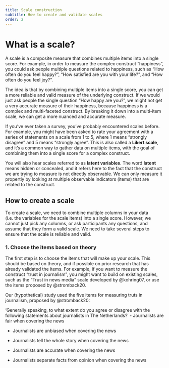 ```yaml
---
title: Scale construction
subtitle: How to create and validate scales
order: 2
---
```


# What is a scale?

A scale is a composite measure that combines multiple items into a single score.
For example, in order to measure the complex construct "happiness", you could ask people multiple questions related to happiness, such as "How often do you feel happy?", "How satisfied are you with your life?", and "How often do you feel joy?".

The idea is that by combining multiple items into a single score, you can get a more reliable and valid measure of the underlying construct.
If we would just ask people the single question "How happy are you?", we might not get a very accurate measure of their happiness, because happiness is a complex and multi-faceted construct.
By breaking it down into a multi-item scale, we can get a more nuanced and accurate measure.

If you've ever taken a survey, you've probably encountered scales before.
For example, you might have been asked to rate your agreement with a series of statements on a scale from 1 to 5, where 1 means "strongly disagree" and 5 means "strongly agree".
This is also called a **Likert scale**, and it's a common way to gather data on multiple items, with the goal of combining them into a single score for a complex construct.

You will also hear scales referred to as **latent variables**.
The word **latent** means hidden or concealed, and it refers here to the fact that the construct we are trying to measure is not directly observable.
We can only measure it propertly by looking at multiple observable indicators (items) that are related to the construct.

## How to create a scale {#create-scale}

To create a scale, we need to combine multiple columns in your data (i.e. the variables for the scale items) into a single score.
However, we cannot just pick any columns, or ask participants any questions, and assume that they form a valid scale.
We need to take several steps to ensure that the scale is reliable and valid.

### 1. Choose the items based on theory

The first step is to choose the items that will make up your scale.
This should be based on theory, and if possible on prior research that has already validated the items. 
For example, if you want to measure the construct "trust in journalism", you might want to build on existing scales, such as the "Trust in news media" scale developed by @kohring07, or use the items proposed by @stromback20.



Our (hypothetical) study used the five items for measuring truts in journalism, proposed by @stromback20:

‘Generally speaking, to what extent do you agree or disagree with the following statements about journalists in The Netherlands?’
- Journalists are fair when covering the news

- Journalists are unbiased when covering the news

- Journalists tell the whole story when covering the news

- Journalists are accurate when covering the news

- Journalists separate facts from opinion when covering the news